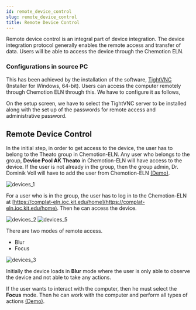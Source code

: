 ```yaml
---
id: remote_device_control
slug: remote_device_control
title: Remote Device Control
---
```


Remote device control is an integral part of device integration. The device integration protocol generally enables the
remote access and transfer of data. Users will be able to access the device through the Chemotion ELN.

### Configurations in source PC
This has been achieved by the installation of the software, [TightVNC](https://www.tightvnc.com/download.php) (Installer
for Windows, 64-bit). Users can access the computer remotely through Chemotion ELN through this. We have to configure it
as follows,

On the setup screen, we have to select the TightVNC server to be installed along with the set up of the passwords for
remote access and administrative password.

## Remote Device Control

In the initial step, in order to get access to the device, the user has to belong to the Theato group in Chemotion-ELN. Any user who belongs to the group, **Device Pool AK Theato** in Chemotion-ELN will have access to the device. If the user is not already in the group, then the group admin, Dr. Dominik Voll will have to add the user from Chemotion-ELN [(Demo)](https://www.awesomescreenshot.com/video/8281021?key=ef9b0f2259b993205c37f9f25f848827).

![devices_1](/img/devices_1.png)

For a user who is in the group, the user has to log in to the Chemotion-ELN at [https://complat-eln.ioc.kit.edu/home](https://complat-eln.ioc.kit.edu/home). Then he can access the device.

![devices_2](/img/devices_2.png)
![devices_5](/img/devices_5.png)

There are two modes of remote access.
- Blur
- Focus

![devices_3](/img/devices_3.png)

Initially the device loads in **Blur** mode where the user is only able to observe the device and not able to take any actions.

If the user wants to interact with the computer, then he must select the **Focus** mode. Then he can work with the computer and perform all types of actions [(Demo)](https://www.awesomescreenshot.com/video/8281146?key=f563733a252757c51be8b039609c05e5).
